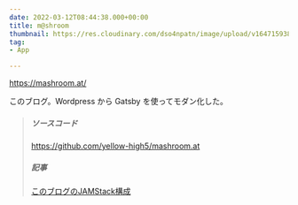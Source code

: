 ```yaml
---
date: 2022-03-12T08:44:38.000+00:00
title: m@shroom
thumbnail: https://res.cloudinary.com/dso4npatn/image/upload/v1647159388/media/works/thumbnail/m_shroom-blog_kkhogk.png
tag:
- App

---
```

https://mashroom.at/

このブログ。Wordpress から Gatsby を使ってモダン化した。

> ##### ソースコード
>
> https://github.com/yellow-high5/mashroom.at
>
> ##### 記事
>
> [このブログのJAMStack構成](https://www.mashroom.at/blog/34513e9a-b700-5f16-ac4d-1f5fb39d035c)